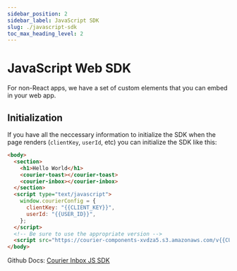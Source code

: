 ```yaml
---
sidebar_position: 2
sidebar_label: JavaScript SDK
slug: ./javascript-sdk
toc_max_heading_level: 2
---
```

# JavaScript Web SDK

For non-React apps, we have a set of custom elements that you can embed in your web app. 

## Initialization

If you have all the neccessary information to initialize the SDK when the page renders (`clientKey`, `userId`, etc) you can initialize the SDK like this:

```html
<body>
  <section>
    <h1>Hello World</h1>
    <courier-toast></courier-toast>
    <courier-inbox></courier-inbox>
  </section>
  <script type="text/javascript">
    window.courierConfig = {
      clientKey: "{{CLIENT_KEY}}",
      userId: "{{USER_ID}}",
    };
  </script>
  <!-- Be sure to use the appropriate version -->
  <script src="https://courier-components-xvdza5.s3.amazonaws.com/v{{CURRENT_VERSION}}.js"></script>
</body>
```

Github Docs: [Courier Inbox JS SDK](https://github.com/trycourier/courier-react/tree/main/packages/components)
